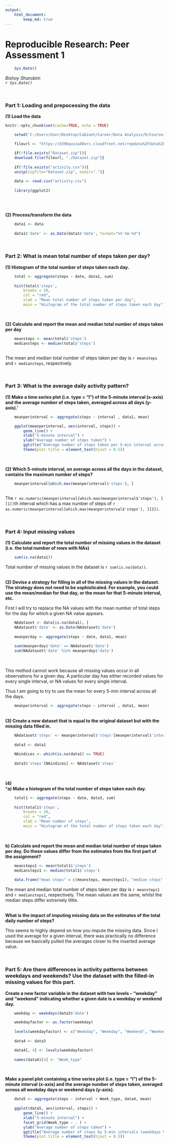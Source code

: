 ---
output: 
    html_document: 
        keep_md: true
---
Reproducible Research: Peer Assessment 1
=====

```{r, echo=FALSE, results="hide", warning=FALSE, message = FALSE}
    Sys.Date()
```

*Bishoy Sharobim*  
*`r Sys.Date()`*

<br>

### Part 1: Loading and prepocessing the data 
 
**(1) Load the data** 

```{r setup, include=FALSE, echo = TRUE, tidy =FALSE}
knitr::opts_chunk$set(cache=TRUE, echo = TRUE)
```

```{r}

    setwd("C:/Users/User/Desktop/Cabinet/Career/Data Analysis/R/Coursera/5) Reproducible Research/Week 2/Assignment")

    fileurl <- "https://d396qusza40orc.cloudfront.net/repdata%2Fdata%2Factivity.zip"

    if(!file.exists("Dataset.zip")){
    download.file(fileurl, "./Dataset.zip")}
    
    if(!file.exists("activity.csv")){
    unzip(zipfile="Dataset.zip", exdir=".")}
    
    data <- read.csv("activity.csv")
    
    library(ggplot2)
    
```

<br>

**(2) Process/transform the data**
```{r}
    data1 <- data
    
    data1$'date' <- as.Date(data1$'date', format="%Y-%m-%d")

```

<br>

### Part 2: What is mean total number of steps taken per day?
**(1) Histogram of the total number of steps taken each day.**  

```{r}
    total <- aggregate(steps ~ date, data1, sum)
    
    hist(total$'steps', 
        breaks = 20, 
        col = "red",
        xlab = "Mean total number of steps taken per day",
        main = "Histogram of the total number of steps taken each day")

```

<br>

**(2) Calculate and report the mean and median total number of steps taken per day**
```{r}
    meansteps <- mean(total$'steps')
    mediansteps <- median(total$'steps')
    
```

The mean and median total number of steps taken per day is `r meansteps` and `r mediansteps`, respectively.

<br>

### Part 3: What is the average daily activity pattern?

**(1) Make a time series plot (i.e. type = "l") of the 5-minute interval (x-axis) and the average number of steps taken, averaged across all days (y-axis).'**

```{r}
    meanperinterval <- aggregate(steps ~ interval , data1, mean)

    ggplot(meanperinterval, aes(interval, steps)) +
        geom_line() +
        xlab("5-minute interval") +
        ylab("Average number of steps taken") +
        ggtitle("Average number of steps taken per 5-min interval across all days") +
        theme(plot.title = element_text(hjust = 0.5))

```

<br>

**(2) Which 5-minute interval, on average across all the days in the dataset, contains the maximum number of steps?**
```{r}

    meanperinterval[which.max(meanperinterval$'steps'), ]
    
```
  
The `r as.numeric(meanperinterval[which.max(meanperinterval$'steps'), ][1])`th interval which has a max number of steps of `r as.numeric(meanperinterval[which.max(meanperinterval$'steps'), ][2])`.

<br>

### Part 4: Input missing values

**(1) Calculate and report the total number of missing values in the dataset (i.e. the total number of rows with NAs)**  

```{r}
    sum(is.na(data1))
```

Total number of missing values in the dataset is `r sum(is.na(data))`. 

<br>
**(2) Devise a strategy for filling in all of the missing values in the dataset. The strategy does not need to be sophisticated. For example, you could use the mean/median for that day, or the mean for that 5-minute interval, etc.**  

First I will try to replace the NA values with the mean number of total steps for the day for which a given NA value appears.

```{r}
    
    NAdataset <- data[is.na(data1), ]
    NAdataset$'date' <- as.Date(NAdataset$'date')    
        
    meanperday <- aggregate(steps ~ date, data1, mean)
    
    sum(meanperday$'date' == NAdataset$'date')
    sum(NAdataset$'date' %in% meanperday$'date')
    
```

<br>
This method cannot work because all missing values occur in all observations for a given day. A particular day has either recorded values for every single interval, or NA values for every single interval. 

Thus I am going to try to use the mean for every 5-min interval across all the days.

```{r}
    meanperinterval <- aggregate(steps ~ interval , data1, mean)
```

<br>
**(3) Create a new dataset that is equal to the original dataset but with the missing data filled in.**

```{r}

    NAdataset$'steps' <- meanperinterval$'steps'[meanperinterval$'interval' %in% NAdataset$'interval']
    
    data3 <- data1
    
    NAindices <- which(is.na(data1) == TRUE)
    
    data3$'steps'[NAindices] <- NAdataset$'steps'  
    
```
<br>
**(4)**  
***a) Make a histogram of the total number of steps taken each day.**  

```{r}

    total1 <- aggregate(steps ~ date, data3, sum)
    
    hist(total1$'steps', 
        breaks = 20, 
        col = "red",
        xlab = "Mean number of steps",
        main = "Histogram of the total number of steps taken each day")
        
```

<br>
**b) Calculate and report the mean and median total number of steps taken per day. Do these values differ from the estimates from the first part of the assignment?**  

```{r}
        
    meansteps1 <- mean(total1$'steps')
    mediansteps1 <- median(total1$'steps')
    
    data.frame("mean steps" = c(meansteps, meansteps1), "median steps" = c(mediansteps, mediansteps1))
```

The mean and median total number of steps taken per day is `r meansteps1` and `r mediansteps1`, respectively. The mean values are the same, whilst the median steps differ extremely little.

<br>
**What is the impact of imputing missing data on the estimates of the total daily number of steps?**

This seems to highly depend on how you impute the missing data. Since I used the average for a given interval, there was practically no difference because we basically pulled the averages closer to the inserted average value.

<br>

### Part 5: Are there differences in activity patterns between weekdays and weekends? Use the dataset with the filled-in missing values for this part.
  
**Create a new factor variable in the dataset with two levels -- "weekday" and "weekend" indicating whether a given date is a weekday or weekend day.**  

```{r}
   
    weekday <- weekdays(data3$'date')

    weekdayfactor <- as.factor(weekday)
    
    levels(weekdayfactor) <- c("Weekday", "Weekday", "Weekend", "Weekend", "Weekday", "Weekday", "Weekday")
    
    data4 <- data3

    data4[, 4] <- levels(weekdayfactor)
    
    names(data4)[4] <- "Week_type"

```

<br>

**Make a panel plot containing a time series plot (i.e. type = "l") of the 5-minute interval (x-axis) and the average number of steps taken, averaged across all weekday days or weekend days (y-axis).**  
```{r}
    
    data5 <- aggregate(steps ~ interval + Week_type, data4, mean)
    
    ggplot(data5, aes(interval, steps)) +
        geom_line() +
        xlab("5-minute interval") +
        facet_grid(Week_type ~ . ) +
        ylab("Average number of steps taken") +
        ggtitle("Average number of steps by 5-min intervals (weekdays VS weekends)") +
        theme(plot.title = element_text(hjust = 0.5))

```
    